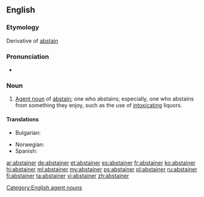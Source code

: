 ==English==

===Etymology===
Derivative of [[abstain]]

===Pronunciation===
* {{rhymes|eɪnə(r)}}

===Noun===
{{en-noun}}

# [[agent noun|Agent noun]] of [[abstain]]; one who abstains; especially, one who abstains from something they enjoy, such as the use of [[intoxicating]] liquors.

====Translations====
{{trans-top|one who abstains}}
* Bulgarian: {{t+|bg|въздържател}}
{{trans-mid}}
* Norwegian: {{t|no|avholdsmann|c}}
* Spanish: {{t+|es|abstemio|m}}
{{trans-bottom}}

[[Category:English agent nouns]]

[[ar:abstainer]]
[[de:abstainer]]
[[et:abstainer]]
[[es:abstainer]]
[[fr:abstainer]]
[[ko:abstainer]]
[[hi:abstainer]]
[[ml:abstainer]]
[[my:abstainer]]
[[ps:abstainer]]
[[pl:abstainer]]
[[ru:abstainer]]
[[fi:abstainer]]
[[ta:abstainer]]
[[vi:abstainer]]
[[zh:abstainer]]